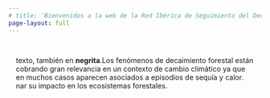 ```yaml
---
# title: 'Bienvenidos a la web de la Red Ibérica de Seguimiento del Decaimiento Forestal'
page-layout: full
---
```


::::{.cmm-background}
::: {.content-container}
::: {.top-story }


::: grid
::: {.g-col-12 .g-col-lg-4 .top-story-text .sand-background style="padding: 15px;"}

texto, también en **negrita**.Los fenómenos de decaimiento forestal están cobrando gran relevancia en un contexto de cambio climático ya que en muchos casos aparecen asociados a episodios de sequía y calor. nar su impacto en los ecosistemas forestales.
:::

:::



:::
:::
::::